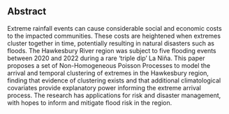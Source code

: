 ## Abstract {.unnumbered}

Extreme rainfall events can cause considerable social and economic costs to the impacted communities. These costs are heightened when extremes cluster together in time, potentially resulting in natural disasters such as floods. The Hawkesbury River region was subject to five flooding events between 2020 and 2022 during a rare 'triple dip' La Niña. This paper proposes a set of Non-Homogeneous Poisson Processes to model the arrival and temporal clustering of extremes in the Hawkesbury region, finding that evidence of clustering exists and that additional climatological covariates provide explanatory power informing the extreme arrival process. The research has applications for risk and disaster management, with hopes to inform and mitigate flood risk in the region.